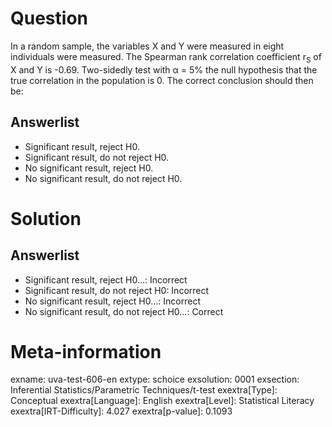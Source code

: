 Question
========

In a random sample, the variables X and Y were measured in eight individuals were measured. The Spearman rank correlation coefficient r~S~ of X and Y is
-0.69. Two-sidedly test with α = 5% the null hypothesis that the true correlation in the population is 0. The correct conclusion should then be:

Answerlist
----------

* Significant result, reject H0.
* Significant result, do not reject H0.
* No significant result, reject H0.
* No significant result, do not reject H0.

Solution
========

Answerlist
----------

* Significant result, reject H0...: Incorrect
* Significant result, do not reject H0: Incorrect
* No significant result, reject H0...: Incorrect
* No significant result, do not reject H0...: Correct

Meta-information
================
exname: uva-test-606-en
extype: schoice
exsolution: 0001
exsection: Inferential Statistics/Parametric Techniques/t-test
exextra[Type]: Conceptual
exextra[Language]: English
exextra[Level]: Statistical Literacy
exextra[IRT-Difficulty]: 4.027
exextra[p-value]: 0.1093
